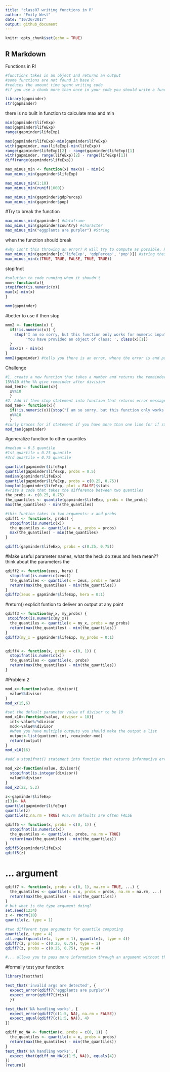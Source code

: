 ```yaml
---
title: "class07 writing functions in R"
author: "Emily West"
date: "10/26/2017"
output: github_document
---
```


```r

knitr::opts_chunk$set(echo = TRUE)
```

## R Markdown

Functions in R!
```r
#functions takes in an object and returns an output
#some functions are not found in base R
#reduces the amount time spent writing code
#if you use a chunk more than once in your code you should write a function
```

```r
library(gapminder)
str(gapminder)
```

there is no built in function to calculate max and min
```r
min(gapminder$lifeExp)
max(gapminder$lifeExp)
range(gapminder$lifeExp)
```

```r
max(gapminder$lifeExp)-min(gapminder$lifeExp)
with(gapminder, max(lifeExp)-min(lifeExp))
range(gapminder$lifeExp)[2] - range(gapminder$lifeExp)[1]
with(gapminder, range(lifeExp)[2] - range(lifeExp)[1])
diff(range(gapminder$lifeExp))
```

```r
max_minus_min <- function(x) max(x) - min(x)
max_minus_min(gapminder$lifeExp)

max_minus_min(1:10)
max_minus_min(runif(1000))
```

```r
max_minus_min(gapminder$gdpPercap)
max_minus_min(gapminder$pop)
```

#Try to break the function
```r
max_minus_min(gapminder) #dataframe
max_minus_min(gapminder$country) #character
max_minus_min("eggplants are purpler") #String
```
when the function should break
```r
#why isn't this throwing an error? R will try to compute as possible, R will take Trues and Falses as 1s and 0s
max_minus_min(gapminder[c('lifeExp', 'gdpPercap', 'pop')]) #string these vectors together and comput max and min on these
max_minus_min(c(TRUE, TRUE, FALSE, TRUE, TRUE))
```

stopifnot
```r
#solution to code running when it shoudn't
mmm<-function(x){
stopifnot(is.numeric(x))
max(x)-min(x)
}

mmm(gapminder)
```

#better to use if then stop
```r
mmm2 <- function(x) {
  if(!is.numeric(x)) {
    stop('I am so sorry, but this function only works for numeric input!\n',
         'You have provided an object of class: ', class(x)[1])
  }
  max(x) - min(x)
}
mmm2(gapminder) #tells you there is an error, where the error is and possibly how to fix it
```

Challenge
```r
#1. create a new function that takes a number and returns the remainder after dividing by 10:
15%%10 #the %% give remainder after division
mod_ten1<- function(x){
  x%%10
  }
#2. Add if then stop statement into function that returns error message if the wrong input is added
mod_ten<- function(x){
  if(!is.numeric(x)){stop("I am so sorry, but this function only works for numeric input!/n'. 'You have provided an object of class'. class(x)[1]")}
  x%%10
  }
#curly braces for if statement if you have more than one line for if statement
mod_ten(gapminder)
```

#generalize function to other quantiles
```r
#median = 0.5 quantile
#1st quartile = 0.25 quantile
#3rd quartile = 0.75 quantile

quantile(gapminder$lifeExp)
quantile(gapminder$lifeExp, probs = 0.5)
median(gapminder$lifeExp)
quantile(gapminder$lifeExp, probs = c(0.25, 0.75))
boxplot(gapminder$lifeExp, plot = FALSE)$stats
#write a code that takes the difference between two quantiles
the_probs <- c(0.25, 0.75)
the_quantiles <- quantile(gapminder$lifeExp, probs = the_probs)
max(the_quantiles) - min(the_quantiles)

#this funtion takes in two arguments: x and probs
qdiff1 <- function(x, probs) {
  stopifnot(is.numeric(x))
  the_quantiles <- quantile(x = x, probs = probs)
  max(the_quantiles) - min(the_quantiles)
}

qdiff1(gapminder$lifeExp, probs = c(0.25, 0.75))
```

#Make useful parameter names, what the heck do zeus and hera mean?? think about the parameters the 
```r
qdiff2 <- function(zeus, hera) {
  stopifnot(is.numeric(zeus))
  the_quantiles <- quantile(x = zeus, probs = hera)
  return(max(the_quantiles) - min(the_quantiles))
}
qdiff2(zeus = gapminder$lifeExp, hera = 0:1)
```

#return() explicit funtion to deliver an output at any point 
```r
qdiff3 <- function(my_x, my_probs) {
 stopifnot(is.numeric(my_x))
  the_quantiles <- quantile(x = my_x, probs = my_probs)
  return(max(the_quantiles) - min(the_quantiles))
}
qdiff3(my_x = gapminder$lifeExp, my_probs = 0:1)


qdiff4 <- function(x, probs = c(0, 1)) {
  stopifnot(is.numeric(x))
  the_quantiles <- quantile(x, probs)
  return(max(the_quantiles) - min(the_quantiles))
}
```

#Problem 2
```r
mod_x<-function(value, divisor){
  value%%divisor
}
mod_x(15,6)

#set the default parameter value of divisor to be 10
mod_x10<-function(value, divisor = 10){
  int<-value%/%divisor
  mod<-value%%divisor
  #when you have multiple outputs you should make the output a list
  output<-list(quotient-int, remainder-mod)
  return(output)
}
mod_x10(16)

#add a stopifnot() statement into function that returns informative error message if the divisor is not an integer

mod_x2<-function(value, divisor){
  stopifnot(is.integer(divisor))
  value%%divisor
}
mod_x2(22, 5.2)

```

```r
z<-gapminder$lifeExp
z[3]<- NA
quantile(gapminder$lifeExp)
quantile(z)
quantile(z,na.rm = TRUE) #na.rm defaults are often FALSE
```

```r
qdiff5 <- function(x, probs = c(0, 1)) {
  stopifnot(is.numeric(x))
  the_quantiles <- quantile(x, probs, na.rm = TRUE)
  return(max(the_quantiles) - min(the_quantiles))
}
qdiff5(gapminder$lifeExp)
qdiff5(z)
```

# ... argument
```r
qdiff7 <- function(x, probs = c(0, 1), na.rm = TRUE, ...) {
  the_quantiles <- quantile(x = x, probs = probs, na.rm = na.rm, ...)
  return(max(the_quantiles) - min(the_quantiles))
}
# but what is the type argument doing?
set.seed(1234)
z <- rnorm(10)
quantile(z, type = 1)

#two different type arguments for quantile computing
quantile(z, type = 4)
all.equal(quantile(z, type = 1), quantile(z, type = 4))
qdiff7(z, probs = c(0.25, 0.75), type = 1)
qdiff7(z, probs = c(0.25, 0.75), type = 4)

#... allows you to pass more information through an argument without throwing an error
```

#formally test your function:
```r
library(testthat)

test_that('invalid args are detected', {
  expect_error(qdiff7("eggplants are purple"))
  expect_error(qdiff7(iris))
  })

test_that('NA handling works', {
  expect_error(qdiff7(c(1:5, NA), na.rm = FALSE))
  expect_equal(qdiff7(c(1:5, NA)), 4)
})

qdiff_no_NA <- function(x, probs = c(0, 1)) {
  the_quantiles <- quantile(x = x, probs = probs)
  return(max(the_quantiles) - min(the_quantiles))
}
test_that('NA handling works', {
  expect_that(qdiff_no_NA(c(1:5, NA)), equals(4))
})
?return()
```

